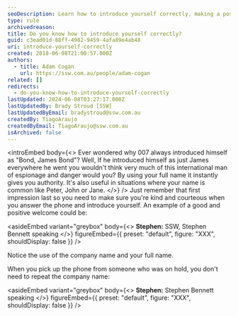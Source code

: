 ```yaml
---
seoDescription: Learn how to introduce yourself correctly, making a positive first impression with authority and courtesy.
type: rule
archivedreason:
title: Do you know how to introduce yourself correctly?
guid: c3ead01d-88ff-4982-9459-4afa89e4ab48
uri: introduce-yourself-correctly
created: 2018-06-08T21:00:57.000Z
authors:
  - title: Adam Cogan
    url: https://ssw.com.au/people/adam-cogan
related: []
redirects:
  - do-you-know-how-to-introduce-yourself-correctly
lastUpdated: 2024-06-08T03:27:17.000Z
lastUpdatedBy: Brady Stroud [SSW]
lastUpdatedByEmail: bradystroud@ssw.com.au
createdBy: TiagoAraujo
createdByEmail: TiagoAraujo@ssw.com.au
isArchived: false
---
```


<introEmbed
  body={<>
Ever wondered why 007 always introduced himself as "Bond, James Bond"? Well, If he introduced himself as just James everywhere he went you wouldn't think very much of this international man of espionage and danger would you? By using your full name it instantly gives you authority. It's also useful in situations where your name is common like Peter, John or Jane.
  </>}
/>
Just remember that first impression last so you need to make sure you're kind and courteous when you answer the phone and introduce yourself. An example of a good and positive welcome could be:

<asideEmbed
  variant="greybox"
  body={<>
    **Stephen:** SSW, Stephen Bennett speaking
  </>}
  figureEmbed={{
    preset: "default",
    figure: "XXX",
    shouldDisplay: false
  }}
/>

Notice the use of the company name and your full name.

When you pick up the phone from someone who was on hold, you don't need to repeat the company name:

<asideEmbed
  variant="greybox"
  body={<>
    **Stephen:** Stephen Bennett speaking
  </>}
  figureEmbed={{
    preset: "default",
    figure: "XXX",
    shouldDisplay: false
  }}
/>
